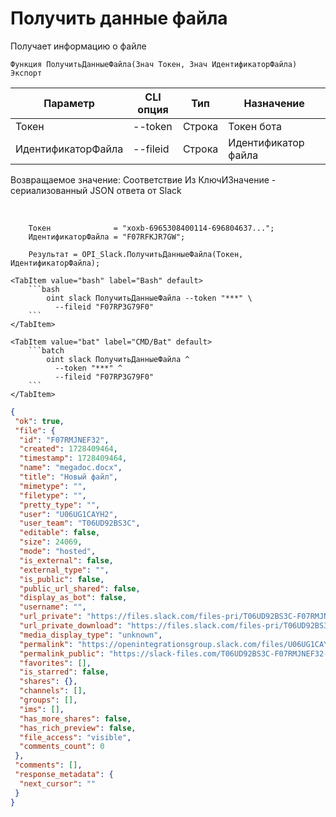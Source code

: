 ﻿---
sidebar_position: 3
---


# Получить данные файла
 Получает информацию о файле



`Функция ПолучитьДанныеФайла(Знач Токен, Знач ИдентификаторФайла) Экспорт`

  | Параметр | CLI опция | Тип | Назначение |
  |-|-|-|-|
  | Токен | --token | Строка | Токен бота |
  | ИдентификаторФайла | --fileid | Строка | Идентификатор файла |

  
  Возвращаемое значение:   Соответствие Из КлючИЗначение - сериализованный JSON ответа от Slack

<br/>




```bsl title="Пример кода"
    Токен              = "xoxb-6965308400114-696804637...";
    ИдентификаторФайла = "F07RFKJR7GW";

    Результат = OPI_Slack.ПолучитьДанныеФайла(Токен, ИдентификаторФайла);
```
    

 <Tabs>
  
    <TabItem value="bash" label="Bash" default>
        ```bash
            oint slack ПолучитьДанныеФайла --token "***" \
              --fileid "F07RP3G79F0"
        ```
    </TabItem>
  
    <TabItem value="bat" label="CMD/Bat" default>
        ```batch
            oint slack ПолучитьДанныеФайла ^
              --token "***" ^
              --fileid "F07RP3G79F0"
        ```
    </TabItem>
</Tabs>


```json title="Результат"
{
 "ok": true,
 "file": {
  "id": "F07RMJNEF32",
  "created": 1728409464,
  "timestamp": 1728409464,
  "name": "megadoc.docx",
  "title": "Новый файл",
  "mimetype": "",
  "filetype": "",
  "pretty_type": "",
  "user": "U06UG1CAYH2",
  "user_team": "T06UD92BS3C",
  "editable": false,
  "size": 24069,
  "mode": "hosted",
  "is_external": false,
  "external_type": "",
  "is_public": false,
  "public_url_shared": false,
  "display_as_bot": false,
  "username": "",
  "url_private": "https://files.slack.com/files-pri/T06UD92BS3C-F07RMJNEF32/megadoc.docx",
  "url_private_download": "https://files.slack.com/files-pri/T06UD92BS3C-F07RMJNEF32/download/megadoc.docx",
  "media_display_type": "unknown",
  "permalink": "https://openintegrationsgroup.slack.com/files/U06UG1CAYH2/F07RMJNEF32/megadoc.docx",
  "permalink_public": "https://slack-files.com/T06UD92BS3C-F07RMJNEF32-40bbd2cc47",
  "favorites": [],
  "is_starred": false,
  "shares": {},
  "channels": [],
  "groups": [],
  "ims": [],
  "has_more_shares": false,
  "has_rich_preview": false,
  "file_access": "visible",
  "comments_count": 0
 },
 "comments": [],
 "response_metadata": {
  "next_cursor": ""
 }
}
```
